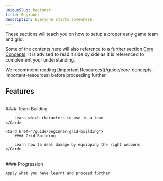 ```yaml
---
uniqueSlug: beginner
title: Beginner
description: Everyone starts somewhere.
---
```


These sections will teach you on how to setup a proper early game team and grid.

Some of the contents here will also reference to a further section [Core Concepts](/guide/core-concepts).
It is advised to read it side by side as it is referenced to complement your understanding.

<Callout type="warning">
    We recommend reading [Important
    Resources](/guide/core-concepts-important-resources)
    before proceeding further
</Callout>

## Features

<br />

<div className="grid grid-cols-2 gap-4">
    <Card href="/guide/beginner-team-building">
        #### Team Building
        
        Learn which characters to use in a team
    </Card>

    <Card href="/guide/beginner-grid-building">
        #### Grid Building

        Learn how to deal damage by equipping the right weapons
    </Card>

</div>

<br />

<Card href="/guide/beginner-next-steps">
    #### Progression

    Apply what you have learnt and proceed further

</Card>
